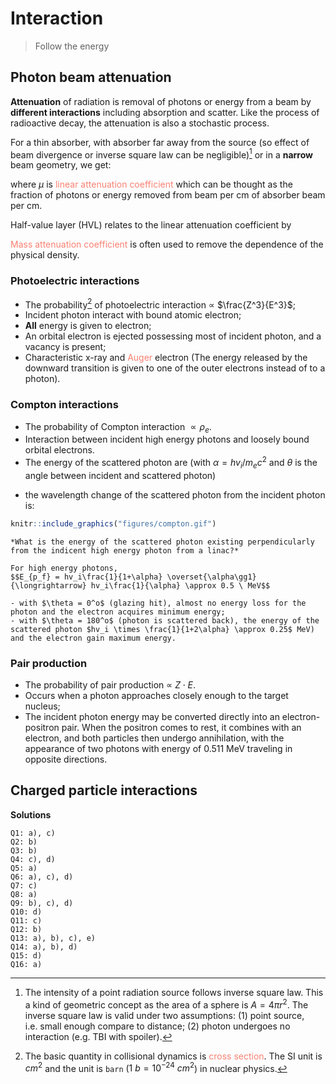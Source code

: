 # Interaction {#inter}

> Follow the energy

## Photon beam attenuation

**Attenuation** of radiation is removal of photons or energy from a beam by **different interactions** including absorption and scatter. Like the process of radioactive decay, the attenuation is also a stochastic process.

For a thin absorber, with absorber far away from the source (so effect of beam divergence or inverse square law can be negligible)[^faraway] or in a **narrow** beam geometry, we get: 

[^faraway]:

The intensity of a point radiation source follows inverse square law. This a kind of geometric concept as the area of a sphere is $A = 4\pi r^2$. The inverse square law is valid under two assumptions: (1) point source, i.e. small enough compare to distance; (2) photon undergoes no interaction (e.g. TBI with spoiler).

\begin{equation}
    -\frac{\Delta N}{N} = \mu \Delta x,
    (\#eq:linear-attenuation)
\end{equation}
where $\mu$ is <font color="Salmon">linear attenuation coefficient</font> which can be thought as the fraction of photons or energy removed from beam per cm of absorber beam per cm. 

Half-value layer (HVL) relates to the linear attenuation coefficient by
\begin{equation}
    HVL = \frac{0.693}{\mu}
    (#eq:hvl)
\end{equation}

<font color="Salmon">Mass attenuation coefficient</font> is often used to remove the dependence of the physical density.

\begin{equation}
\left(\frac{\mu}{\rho}\right) \propto \frac{\sigma_{tot}}{\rho} =  \frac{\sigma_{coh}}{\rho}+\frac{\sigma_{pe}}{\rho}+\frac{\sigma_{comp}}{\rho} + 
\frac{\sigma_{pair}}{\rho} + \frac{\sigma_{trip}}{\rho} + \frac{\sigma_{ph.n}}{\rho}
(\#eq:mass-attenuation)
\end{equation}

### Photoelectric interactions {#photo-el}

- The probability[^cross] of photoelectric interaction $\propto$ $\frac{Z^3}{E^3}$;
- Incident photon interact with bound atomic electron;
-  **All** energy is given to electron;
- An orbital electron is ejected possessing most of incident photon, and a vacancy is present;
- Characteristic x-ray and <font color="Salmon">Auger</font> electron (The energy released by the downward transition is given to one of the outer electrons instead of to a photon).

### Compton interactions {#compton1}

- The probability of Compton interaction $\propto {\rho_e}$.
- Interaction between incident high energy photons and loosely bound orbital electrons.
- The energy of the scattered photon are (with $\alpha={hv_i}/{m_ec^2}$ and $\theta$ is the angle between incident and scattered photon)

\begin{equation*}
  E_{p_f} = hv_i\frac{1}{1+\alpha(1-\cos\theta)}.
\end{equation*}

- the wavelength change of the scattered photon from the incident photon is:
    
\begin{equation*}
    \lambda_f = \lambda_i + \frac{h}{mc^2}(1-cos\theta)
\end{equation*}

```r
knitr::include_graphics("figures/compton.gif")
```

```block
*What is the energy of the scattered photon existing perpendicularly from the indicent high energy photon from a linac?*

For high energy photons, 
$$E_{p_f} = hv_i\frac{1}{1+\alpha} \overset{\alpha\gg1}{\longrightarrow} hv_i\frac{1}{\alpha} \approx 0.5 \ MeV$$

- with $\theta = 0^o$ (glazing hit), almost no energy loss for the photon and the electron acquires minimum energy;
- with $\theta = 180^o$ (photon is scattered back), the energy of the scattered photon $hv_i \times \frac{1}{1+2\alpha} \approx 0.25$ MeV) and the electron gain maximum energy.
```
    
### Pair production {#pair}

- The probability of pair production $\propto$ $Z\cdot E$.
- Occurs when a photon approaches closely enough to the target nucleus;
- The incident photon energy may be converted directly into an electron-positron pair. When the positron comes to rest, it combines with an electron, and both particles then undergo annihilation, with the appearance of two photons with energy of 0.511 MeV traveling in opposite directions.


## Charged particle interactions

[^cross]:
The basic quantity in collisional dynamics is <font color="Salmon">cross section</font>. The SI unit is $cm^2$ and the unit is `barn` ($1\ b = 10^{-24}\ cm^2$) in nuclear physics.


**Solutions**

`Q1: a), c)`   
`Q2: b)`   
`Q3: b)`  
`Q4: c), d)`  
`Q5: a)`  
`Q6: a), c), d)`  
`Q7: c)`  
`Q8: a)`  
`Q9: b), c), d)`   
`Q10: d)`   
`Q11: c)`    
`Q12: b)`  
`Q13: a), b), c), e)`   
`Q14: a), b), d)`    
`Q15: d)`  
`Q16: a)`